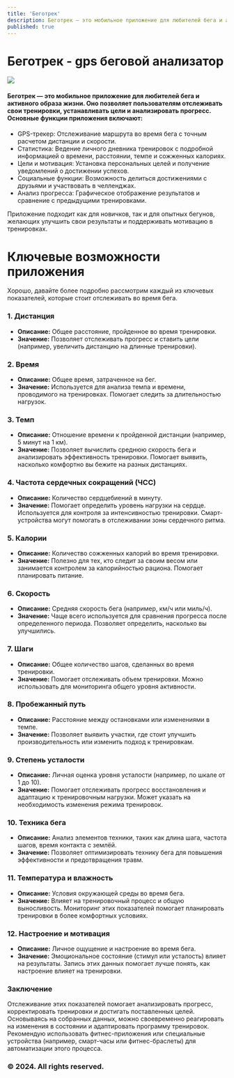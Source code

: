 ```yaml
---
title: 'Беготрек'
description: Беготрек — это мобильное приложение для любителей бега и активного образа жизни. Оно позволяет пользователям отслеживать свои тренировки, устанавливать цели и анализировать прогресс.
published: true
---
```


# Беготрек - gps беговой анализатор

[![](https://m9m9ra.github.io/xrunner.png)](https://m9m9ra.github.io)

<h4>
Беготрек — это мобильное приложение для любителей бега и активного образа жизни. Оно позволяет пользователям отслеживать свои тренировки, устанавливать цели и анализировать прогресс. Основные функции приложения включают:
</h4>
<ul>
 <li>
 GPS-трекер: Отслеживание маршрута во время бега с точным расчетом дистанции и скорости.
 </li>
 <li>
 Статистика: Ведение личного дневника тренировок с подробной информацией о времени, расстоянии, темпе и сожженных калориях.
 </li>
 <li>
 Цели и мотивация: Установка персональных целей и получение уведомлений о достижении успехов.
 </li>
 <li>
 Социальные функции: Возможность делиться достижениями с друзьями и участвовать в челленджах.
 </li>
 <li>
 Анализ прогресса: Графическое отображение результатов и сравнение с предыдущими тренировками.
 </li>
</ul>
Приложение подходит как для новичков, так и для опытных бегунов, желающих улучшить свои результаты и поддерживать мотивацию в тренировках.

<br/>

# Ключевые возможности приложения
Хорошо, давайте более подробно рассмотрим каждый из ключевых показателей, которые стоит отслеживать во время бега.

### 1. **Дистанция**
   - **Описание:** Общее расстояние, пройденное во время тренировки.
   - **Значение:** Позволяет отслеживать прогресс и ставить цели (например, увеличить дистанцию на длинные тренировки).

### 2. **Время**
   - **Описание:** Общее время, затраченное на бег.
   - **Значение:** Используется для анализа темпа и времени, проводимого на тренировках. Помогает следить за длительностью нагрузок.

### 3. **Темп**
   - **Описание:** Отношение времени к пройденной дистанции (например, 5 минут на 1 км).
   - **Значение:** Позволяет вычислить среднюю скорость бега и анализировать эффективность тренировки. Помогает выявить, насколько комфортно вы бежите на разных дистанциях.

### 4. **Частота сердечных сокращений (ЧСС)**
   - **Описание:** Количество сердцебиений в минуту.
   - **Значение:** Помогает определить уровень нагрузки на сердце. Используется для контроля за интенсивностью тренировки. Смарт-устройства могут помогать в отслеживании зоны сердечного ритма.

### 5. **Калории**
   - **Описание:** Количество сожженных калорий во время тренировки.
   - **Значение:** Полезно для тех, кто следит за своим весом или занимается контролем за калорийностью рациона. Помогает планировать питание.

### 6. **Скорость**
   - **Описание:** Средняя скорость бега (например, км/ч или миль/ч).
   - **Значение:** Чаще всего используется для сравнения прогресса после определенного периода. Позволяет определить, насколько вы улучшились.

### 7. **Шаги**
   - **Описание:** Общее количество шагов, сделанных во время тренировки.
   - **Значение:** Помогает отслеживать объем тренировки. Можно использовать для мониторинга общего уровня активности.

### 8. **Пробежанный путь**
   - **Описание:** Расстояние между остановками или изменениями в темпе.
   - **Значение:** Позволяет выявить участки, где стоит улучшить производительность или изменить подход к тренировкам.

### 9. **Степень усталости**
   - **Описание:** Личная оценка уровня усталости (например, по шкале от 1 до 10).
   - **Значение:** Помогает отслеживать прогресс восстановления и адаптацию к тренировочным нагрузки. Может указать на необходимость изменения режима тренировок.

### 10. **Техника бега**
   - **Описание:** Анализ элементов техники, таких как длина шага, частота шагов, время контакта с землёй.
   - **Значение:** Позволяет оптимизировать технику бега для повышения эффективности и предотвращения травм.

### 11. **Температура и влажность**
   - **Описание:** Условия окружающей среды во время бега.
   - **Значение:** Влияет на тренировочный процесс и общую выносливость. Мониторинг этих показателей помогает планировать тренировки в более комфортных условиях.

### 12. **Настроение и мотивация**
   - **Описание:** Личное ощущение и настроение во время бега.
   - **Значение:** Эмоциональное состояние (стимул или усталость) влияет на результаты. Запись этих данных помогает лучше понять, как настроение влияет на тренировки.

### Заключение

Отслеживание этих показателей помогает анализировать прогресс, корректировать тренировки и достигать поставленных целей. 
Основываясь на собранных данных, можно своевременно реагировать на изменения в состоянии и адаптировать программу тренировок. 
Рекомендую использовать фитнес-приложения или специальные устройства (например, смарт-часы или фитнес-браслеты) для автоматизации этого процесса.

### © 2024. All rights reserved.